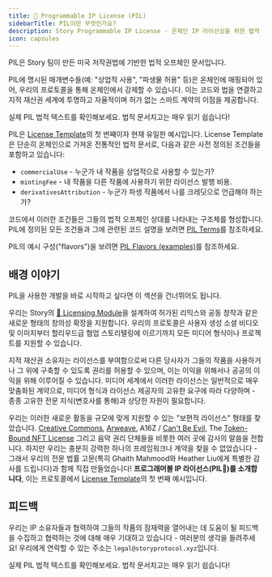 ```yaml
---
title: 💊 Programmable IP License (PIL)
sidebarTitle: PIL이란 무엇인가요?
description: Story Programmable IP License - 온체인 IP 라이선싱을 위한 법적 프레임워크
icon: capsules
---
```


PIL은 Story 팀이 만든 미국 저작권법에 기반한 법적 오프체인 문서입니다.

PIL에 명시된 매개변수들(예: "상업적 사용", "파생물 허용" 등)은 온체인에 매핑되어 있어, 우리의 프로토콜을 통해 온체인에서 강제할 수 있습니다. 이는 코드와 법을 연결하고 지적 재산권 세계에 투명하고 자율적이며 허가 없는 스마트 계약의 이점을 제공합니다.

<CardGroup cols={1}>
  <Card title="PIL 법적 텍스트" href="https://github.com/piplabs/pil-document/blob/main/Story%20Foundation%20-%20Programmable%20IP%20License%20(1.31.25).pdf" icon="scroll" color="#ccb092">
    실제 PIL 법적 텍스트를 확인해보세요. 법적 문서치고는 매우 읽기 쉽습니다!
  </Card>
</CardGroup>

PIL은 [License Template](/concepts/licensing-module/license-template)의 첫 번째이자 현재 유일한 예시입니다. License Template은 단순히 온체인으로 가져온 전통적인 법적 문서로, 다음과 같은 사전 정의된 조건들을 포함하고 있습니다:

* `commercialUse` - 누군가 내 작품을 상업적으로 사용할 수 있는가?
* `mintingFee` - 내 작품을 다른 작품에 사용하기 위한 라이선스 발행 비용.
* `derivativesAttribution` - 누군가 파생 작품에서 나를 크레딧으로 언급해야 하는가?

코드에서 이러한 조건들은 그들의 법적 오프체인 상대를 나타내는 구조체를 형성합니다. PIL에 정의된 모든 조건들과 그에 관련된 코드 설명을 보려면 [PIL Terms](/concepts/programmable-ip-license/pil-terms)를 참조하세요.

PIL의 예시 구성("flavors")을 보려면 [PIL Flavors (examples)](/concepts/programmable-ip-license/pil-flavors)를 참조하세요.

## 배경 이야기

<Note>
  PIL을 사용한 개발을 바로 시작하고 싶다면 이 섹션을 건너뛰어도 됩니다.
</Note>

우리는 Story의 [📜 Licensing Module](/concepts/licensing-module/overview)을 설계하여 허가된 리믹스와 공동 창작과 같은 새로운 형태의 창의성 확장을 지원합니다. 우리의 프로토콜은 사용자 생성 소셜 비디오 및 이미지부터 할리우드급 협업 스토리텔링에 이르기까지 모든 미디어 형식이나 프로젝트를 지원할 수 있습니다.

지적 재산권 소유자는 라이선스를 부여함으로써 다른 당사자가 그들의 작품을 사용하거나 그 위에 구축할 수 있도록 권리를 허용할 수 있으며, 이는 이익을 위해서나 공공의 이익을 위해 이루어질 수 있습니다. 미디어 세계에서 이러한 라이선스는 일반적으로 매우 맞춤화된 계약으로, 미디어 형식과 라이선스 제공자의 고유한 요구에 따라 다양하며 - 종종 고유한 전문 지식(변호사를 통해)과 상당한 자원이 필요합니다.

우리는 이러한 새로운 활동을 규모에 맞게 지원할 수 있는 "보편적 라이선스" 형태를 찾았습니다. [Creative Commons](https://creativecommons.org/mission/), [Arweave](https://mirror.xyz/0x64eA438bd2784F2C52a9095Ec0F6158f847182d9/AjNBmiD4A4Sw-ouV9YtCO6RCq0uXXcGwVJMB5cdfbhE), A16Z / [Can't Be Evil,](https://a16zcrypto.com/posts/article/introducing-nft-licenses/) The [Token-Bound NFT License](https://james.grimmelmann.net/files/articles/token-bound-nft-license.pdf) 그리고 음악 권리 단체들을 비롯한 여러 곳에 감사의 말씀을 전합니다. 하지만 우리는 충분히 강력한 하나의 프레임워크나 계약을 찾을 수 없었습니다 - 그래서 우리의 전문 법률 고문(특히 Ghaith Mahmood와 Heather Liu에게 특별한 감사를 드립니다)과 함께 직접 만들었습니다! **프로그래머블 IP 라이선스(PIL:pill:)를 소개합니다**, 이는 프로토콜에서 [License Template](/concepts/licensing-module/license-template)의 첫 번째 예시입니다.

## 피드백

우리는 IP 소유자들과 협력하여 그들의 작품의 잠재력을 열어내는 데 도움이 될 피드백을 수집하고 협력하는 것에 대해 매우 기대하고 있습니다 - 여러분의 생각을 들려주세요! 우리에게 연락할 수 있는 주소는 `legal@storyprotocol.xyz`입니다.

<CardGroup cols={1}>
  <Card title="PIL 법적 텍스트" href="https://github.com/piplabs/pil-document/blob/main/Story%20Foundation%20-%20Programmable%20IP%20License%20(1.31.25).pdf" icon="scroll" color="#ccb092">
    실제 PIL 법적 텍스트를 확인해보세요. 법적 문서치고는 매우 읽기 쉽습니다!
  </Card>
</CardGroup>
